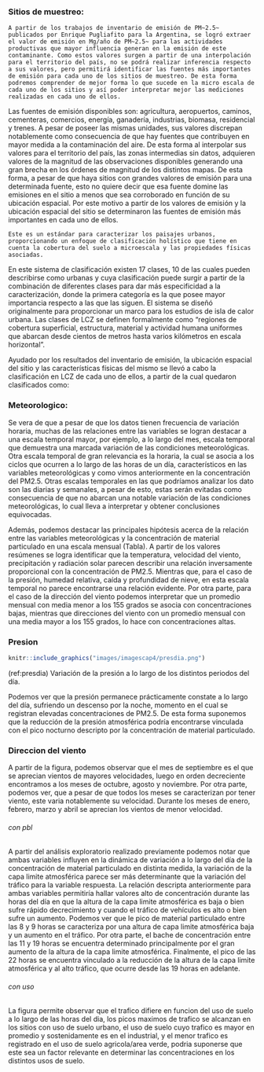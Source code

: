 ### Sitios de muestreo:
    A partir de los trabajos de inventario de emisión de PM~2.5~ publicados por Enrique Pugliafito para la Argentina, se logró extraer el valor de emisión en Mg/año de PM~2.5~ para las actividades productivas que mayor influencia generan en la emisión de este contaminante. Como estos valores surgen a partir de una interpolación para el territorio del país, no se podrá realizar inferencia respecto a sus valores, pero permitirá identificar las fuentes más importantes de emisión para cada uno de los sitios de muestreo. De esta forma podremos comprender de mejor forma lo que sucede en la micro escala de cada uno de los sitios y así poder interpretar mejor las mediciones realizadas en cada uno de ellos.
  
  Las fuentes de emisión disponibles son: agricultura, aeropuertos, caminos, cementeras, comercios, energía, ganadería, industrias, biomasa, residencial y trenes. A pesar de poseer las mismas unidades, sus valores discrepan notablemente como consecuencia de que hay fuentes que contribuyen en mayor medida a la contaminación del aire. De esta forma al interpolar sus valores para el territorio del país, las zonas intermedias sin datos, adquieren valores de la magnitud de las observaciones disponibles generando una gran brecha en los órdenes de magnitud de los distintos mapas. De esta forma, a pesar de que haya sitios con grandes valores de emisión para una determinada fuente, esto no quiere decir que esa fuente domine las emisiones en el sitio a menos que sea corroborado en función de su ubicación espacial. Por este motivo a partir de los valores de emisión y la ubicación espacial del sitio se determinaron las fuentes de emisión más importantes en cada uno de ellos.
  
    Este es un estándar para caracterizar los paisajes urbanos, proporcionando un enfoque de clasificación holístico que tiene en cuenta la cobertura del suelo a microescala y las propiedades físicas asociadas. 

  En este sistema de clasificación existen 17 clases, 10 de las cuales pueden describirse como urbanas y cuya clasificación puede surgir a partir de la combinación de diferentes clases para dar más especificidad a la caracterización, donde la primera categoría es la que posee mayor importancia respecto a las que las siguen. El sistema se diseñó originalmente para proporcionar un marco para los estudios de isla de calor urbana. Las clases de LCZ se definen formalmente como "regiones de cobertura superficial, estructura, material y actividad humana uniformes que abarcan desde cientos de metros hasta varios kilómetros en escala horizontal". 
  
  Ayudado por los resultados del inventario de emisión, la ubicación espacial del sitio y las características físicas del mismo se llevó a cabo la clasificación en LCZ de cada uno de ellos, a partir de la cual quedaron clasificados como:
  
### Meteorologico:
  Se vera de que a pesar de que los datos tienen frecuencia de variación horaria, muchas de las relaciones entre las variables se logran destacar a una escala temporal mayor, por ejemplo, a lo largo del mes, escala temporal que demuestra una marcada variación de las condiciones meteorológicas. Otra escala temporal de gran relevancia es la horaria, la cual se asocia a los ciclos que ocurren a lo largo de las horas de un día, característicos en las variables meteorológicas y como vimos anteriormente en la concentración del PM2.5. Otras escalas temporales en las que podríamos analizar los dato son las diarias y semanales, a pesar de esto, estas serán evitadas como consecuencia de que no abarcan una notable variación de las condiciones meteorológicas, lo cual lleva a interpretar y obtener conclusiones equivocadas.
  
  Además, podemos destacar las principales hipótesis acerca de la relación entre las variables meteorológicas y la concentración de material particulado en una escala mensual (Tabla). A partir de los valores resúmenes se logra identificar que la temperatura, velocidad del viento, precipitación y radiación solar parecen describir una relación inversamente proporcional con la concentración de PM2.5. Mientras que, para el caso de la presión, humedad relativa, caída y profundidad de nieve, en esta escala temporal no parece encontrarse una relación evidente. Por otra parte, para el caso de la dirección del viento podemos interpretar que un promedio mensual con media menor a los 155 grados se asocia con concentraciones bajas, mientras que direcciones del viento con un promedio mensual con una media mayor a los 155 grados, lo hace con concentraciones altas.
  
### Presion
```r
knitr::include_graphics("images/imagescap4/presdia.png")
```
(ref:presdia) Variación de la presión a lo largo de los distintos periodos del día.
  
  Podemos ver que la presión permanece prácticamente constate a lo largo del día, sufriendo un descenso por la noche, momento en el cual se registran elevadas concentraciones de PM2.5. De esta forma suponemos que la reducción de la presión atmosférica podría encontrarse vinculada con el pico nocturno descripto por la concentración de material particulado. 
  
### Direccion del viento

  
  A partir de la figura, podemos observar que el mes de septiembre es el que se aprecian vientos de mayores velocidades, luego en orden decreciente encontramos a los meses de octubre, agosto y noviembre. Por otra parte, podemos ver, que a pesar de que todos los meses se caracterizan por tener viento, este varia notablemente su velocidad. Durante los meses de enero, febrero, marzo y abril se aprecian los vientos de menor velocidad.

###### con pbl
  A partir del análisis exploratorio realizado previamente podemos notar que ambas variables influyen en la dinámica de variación a lo largo del día de la concentración de material particulado en distinta medida, la variación de la capa limite atmosférica parece ser más determinante que la variación del tráfico para la variable respuesta. La relación descripta anteriormente para ambas variables permitiría hallar valores alto de concentración durante las horas del día en que la altura de la capa limite atmosférica es baja o bien sufre rápido decrecimiento y cuando el tráfico de vehículos es alto o bien sufre un aumento. Podemos ver que le pico de material particulado entre las 8 y 9 horas se caracteriza por una altura de capa limite atmosférica baja y un aumento en el tráfico. Por otra parte, el bache de concentración entre las 11 y 19 horas se encuentra determinado principalmente por el gran aumento de la altura de la capa limite atmosférica. Finalmente, el pico de las 22 horas se encuentra vinculado a la reducción de la altura de la capa limite atmosférica y al alto tráfico, que ocurre desde las 19 horas en adelante. 

###### con uso
  La figura permite observar que el trafico difiere en funcion del uso de suelo a lo largo de las horas del dia, los picos maximos de trafico se alcanzan en los sitios con uso de suelo urbano, el uso de suelo cuyo trafico es mayor en promedio y sostenidamente es en el industrial, y el menor trafico es registrado en el uso de suelo agricola/area verde, podria suponerse que este sea un factor relevante en determinar las concentraciones en los distintos usos de suelo. 
  
  
  